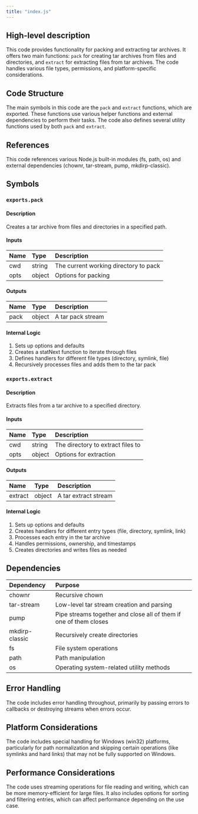 ```yaml
---
title: "index.js"
---
```


## High-level description
This code provides functionality for packing and extracting tar archives. It offers two main functions: `pack` for creating tar archives from files and directories, and `extract` for extracting files from tar archives. The code handles various file types, permissions, and platform-specific considerations.

## Code Structure
The main symbols in this code are the `pack` and `extract` functions, which are exported. These functions use various helper functions and external dependencies to perform their tasks. The code also defines several utility functions used by both `pack` and `extract`.

## References
This code references various Node.js built-in modules (fs, path, os) and external dependencies (chownr, tar-stream, pump, mkdirp-classic).

## Symbols

### `exports.pack`
#### Description
Creates a tar archive from files and directories in a specified path.

#### Inputs
| Name | Type | Description |
|:-----|:-----|:------------|
| cwd | string | The current working directory to pack |
| opts | object | Options for packing |

#### Outputs
| Name | Type | Description |
|:-----|:-----|:------------|
| pack | object | A tar pack stream |

#### Internal Logic
1. Sets up options and defaults
2. Creates a statNext function to iterate through files
3. Defines handlers for different file types (directory, symlink, file)
4. Recursively processes files and adds them to the tar pack

### `exports.extract`
#### Description
Extracts files from a tar archive to a specified directory.

#### Inputs
| Name | Type | Description |
|:-----|:-----|:------------|
| cwd | string | The directory to extract files to |
| opts | object | Options for extraction |

#### Outputs
| Name | Type | Description |
|:-----|:-----|:------------|
| extract | object | A tar extract stream |

#### Internal Logic
1. Sets up options and defaults
2. Creates handlers for different entry types (file, directory, symlink, link)
3. Processes each entry in the tar archive
4. Handles permissions, ownership, and timestamps
5. Creates directories and writes files as needed

## Dependencies
| Dependency | Purpose |
|:-----------|:--------|
| chownr | Recursive chown |
| tar-stream | Low-level tar stream creation and parsing |
| pump | Pipe streams together and close all of them if one of them closes |
| mkdirp-classic | Recursively create directories |
| fs | File system operations |
| path | Path manipulation |
| os | Operating system-related utility methods |

## Error Handling
The code includes error handling throughout, primarily by passing errors to callbacks or destroying streams when errors occur.

## Platform Considerations
The code includes special handling for Windows (win32) platforms, particularly for path normalization and skipping certain operations (like symlinks and hard links) that may not be fully supported on Windows.

## Performance Considerations
The code uses streaming operations for file reading and writing, which can be more memory-efficient for large files. It also includes options for sorting and filtering entries, which can affect performance depending on the use case.